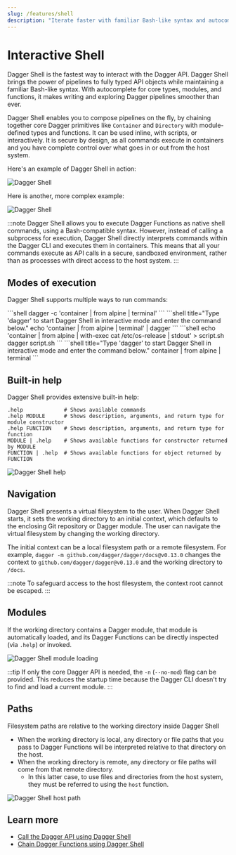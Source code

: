 ```yaml
---
slug: /features/shell
description: "Iterate faster with familiar Bash-like syntax and autocomplete"
---
```


# Interactive Shell

Dagger Shell is the fastest way to interact with the Dagger API. Dagger Shell brings the power of pipelines to fully typed API objects while maintaining a familiar Bash-like syntax. With autocomplete for core types, modules, and functions, it makes writing and exploring Dagger pipelines smoother than ever.

Dagger Shell enables you to compose pipelines on the fly, by chaining together core Dagger primitives like `Container` and `Directory` with module-defined types and functions. It can be used inline, with scripts, or interactively. It is secure by design, as all commands execute in containers and you have complete control over what goes in or out from the host system.

Here's an example of Dagger Shell in action:

![Dagger Shell](/img/current_docs/features/shell-curl.gif)

Here is another, more complex example:

![Dagger Shell](/img/current_docs/features/shell-build.gif)

:::note
Dagger Shell allows you to execute Dagger Functions as native shell commands, using a Bash-compatible syntax. However, instead of calling a subprocess for execution, Dagger Shell directly interprets commands within the Dagger CLI and executes them in containers. This means that all your commands execute as API calls in a secure, sandboxed environment, rather than as processes with direct access to the host system.
:::

## Modes of execution

Dagger Shell supports multiple ways to run commands:

<Tabs groupId="shell">
<TabItem value="Inline execution">
```shell
dagger -c 'container | from alpine | terminal'
```
</TabItem>
<TabItem value="Standard input">
```shell title="Type 'dagger' to start Dagger Shell in interactive mode and enter the command below."
echo 'container | from alpine | terminal' | dagger
```
</TabItem>
<TabItem value="Script">
```shell
echo 'container | from alpine | with-exec cat /etc/os-release | stdout' > script.sh
dagger script.sh
```
</TabItem>
<TabItem value="Interactive REPL">
```shell title="Type 'dagger' to start Dagger Shell in interactive mode and enter the command below."
container | from alpine | terminal
```
</TabItem>
</Tabs>

## Built-in help

Dagger Shell provides extensive built-in help:

```shell
.help             # Shows available commands
.help MODULE      # Shows description, arguments, and return type for module constructor
.help FUNCTION    # Shows description, arguments, and return type for function
MODULE | .help    # Shows available functions for constructor returned by MODULE
FUNCTION | .help  # Shows available functions for object returned by FUNCTION
```

![Dagger Shell help](/img/current_docs/features/shell-help.gif)

## Navigation

Dagger Shell presents a virtual filesystem to the user. When Dagger Shell starts, it sets the working directory to an initial context, which defaults to the enclosing Git repository or Dagger module. The user can navigate the virtual filesystem by changing the working directory.

The initial context can be a local filesystem path or a remote filesystem. For example, `dagger -m github.com/dagger/dagger/docs@v0.13.0` changes the context to `github.com/dagger/dagger@v0.13.0` and the working directory to `/docs`.

:::note
To safeguard access to the host filesystem, the context root cannot be escaped.
:::

## Modules

If the working directory contains a Dagger module, that module is automatically loaded, and its Dagger Functions can be directly inspected (via `.help`) or invoked.

![Dagger Shell module loading](/img/current_docs/features/shell-module.gif)

:::tip
If only the core Dagger API is needed, the `-n` (`--no-mod`) flag can be provided. This reduces the startup time because the Dagger CLI doesn't try to find and load a current module.
:::

## Paths

Filesystem paths are relative to the working directory inside Dagger Shell

- When the working directory is local, any directory or file paths that you pass to Dagger Functions will be interpreted relative to that directory on the host.
- When the working directory is remote, any directory or file paths will come from that remote directory.
  - In this latter case, to use files and directories from the host system, they must be referred to using the `host` function.

![Dagger Shell host path](/img/current_docs/features/shell-host-path.gif)

## Learn more

- [Call the Dagger API using Dagger Shell](../api/clients-cli.mdx)
- [Chain Dagger Functions using Dagger Shell](../api/chaining.mdx)

